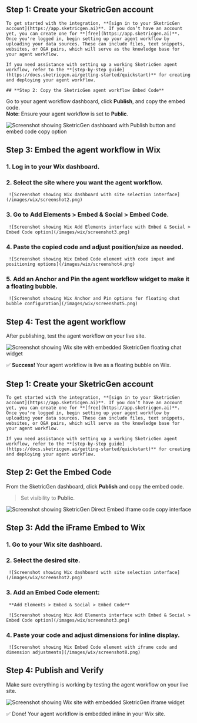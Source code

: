 <Tabs>
  <Tab title="Floating Chat Bubble">

  ## **Step 1: Create your SketricGen account**

    To get started with the integration, **[sign in to your SketricGen account](https://app.sketricgen.ai)**. If you don’t have an account yet, you can create one for **[free](https://app.sketricgen.ai)**. Once you're logged in, begin setting up your agent workflow by uploading your data sources. These can include files, text snippets, websites, or Q&A pairs, which will serve as the knowledge base for your agent workflow.

    If you need assistance with setting up a working SketricGen agent workflow, refer to the **[step-by-step guide](https://docs.sketricgen.ai/getting-started/quickstart)** for creating and deploying your agent workflow.
    
    ## **Step 2: Copy the SketricGen agent workflow Embed Code**

  Go to your agent workflow dashboard, click **Publish**, and copy the embed code.  
  **Note**: Ensure your agent workflow is set to **Public**.

  ![Screenshot showing SketricGen dashboard with Publish button and embed code copy option](/images/wix/screenshot1.png)

  ## **Step 3: Embed the agent workflow in Wix**

  ### 1. Log in to your Wix dashboard.  
  ### 2. Select the site where you want the agent workflow.

     ![Screenshot showing Wix dashboard with site selection interface](/images/wix/screenshot2.png)

  ### 3. Go to **Add Elements > Embed & Social > Embed Code**.

     ![Screenshot showing Wix Add Elements interface with Embed & Social > Embed Code option](/images/wix/screenshot3.png)

  ### 4. Paste the copied code and adjust position/size as needed.

     ![Screenshot showing Wix Embed Code element with code input and positioning options](/images/wix/screenshot4.png)

  ### 5. Add an **Anchor** and **Pin** the agent workflow widget to make it a floating bubble.

     ![Screenshot showing Wix Anchor and Pin options for floating chat bubble configuration](/images/wix/screenshot5.png)

  ## **Step 4: Test the agent workflow**

  After publishing, test the agent workflow on your live site.

  ![Screenshot showing Wix site with embedded SketricGen floating chat widget](/images/wix/screenshot6.png)

  ✅ **Success!** Your agent workflow is live as a floating bubble on Wix.

  </Tab>

  <Tab title="Inline iFrame Embed">

  ## **Step 1: Create your SketricGen account**

    To get started with the integration, **[sign in to your SketricGen account](https://app.sketricgen.ai)**. If you don’t have an account yet, you can create one for **[free](https://app.sketricgen.ai)**. Once you're logged in, begin setting up your agent workflow by uploading your data sources. These can include files, text snippets, websites, or Q&A pairs, which will serve as the knowledge base for your agent workflow.

    If you need assistance with setting up a working SketricGen agent workflow, refer to the **[step-by-step guide](https://docs.sketricgen.ai/getting-started/quickstart)** for creating and deploying your agent workflow.

  ## **Step 2: Get the Embed Code**

  From the SketricGen dashboard, click **Publish** and copy the embed code.  
  > Set visibility to **Public**.

  ![Screenshot showing SketricGen Direct Embed iframe code copy interface](/images/wix/screenshot7.png)

  ## **Step 3: Add the iFrame Embed to Wix**

  ### 1. Go to your Wix site dashboard.  
  ### 2. Select the desired site.

     ![Screenshot showing Wix dashboard with site selection interface](/images/wix/screenshot2.png)

  ### 3. Add an **Embed Code** element:  
     **Add Elements > Embed & Social > Embed Code**

     ![Screenshot showing Wix Add Elements interface with Embed & Social > Embed Code option](/images/wix/screenshot3.png)

  ### 4. Paste your code and adjust dimensions for inline display.

     ![Screenshot showing Wix Embed Code element with iframe code and dimension adjustments](/images/wix/screenshot8.png)

  ## **Step 4: Publish and Verify**

  Make sure everything is working by testing the agent workflow on your live site.

  ![Screenshot showing Wix site with embedded SketricGen iframe widget](/images/wix/screenshot9.png)

  ✅ Done! Your agent workflow is embedded inline in your Wix site.

  </Tab>
</Tabs>
